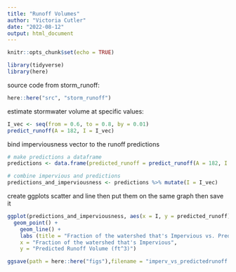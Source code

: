 ```yaml
---
title: "Runoff Volumes"
author: "Victoria Cutler"
date: "2022-08-12"
output: html_document
---
```


```r
knitr::opts_chunk$set(echo = TRUE)

library(tidyverse)
library(here)
```

source code from storm_runoff:
```r
here::here("src", "storm_runoff")
```

estimate stormwater volume at specific values:
```r
I_vec <- seq(from = 0.6, to = 0.8, by = 0.01)
predict_runoff(A = 182, I = I_vec)
```

bind imperviousness vector to the runoff predictions
```r

# make predictions a dataframe
predictions <- data.frame(predicted_runoff = predict_runoff(A = 182, I = I_vec))

# combine impervious and predictions
predictions_and_imperviousness <- predictions %>% mutate(I = I_vec)
```

create ggplots scatter and line then put them on the same graph then save it
```r
ggplot(predictions_and_imperviousness, aes(x = I, y = predicted_runoff)) +
  geom_point() +
    geom_line() +
    labs (title = "Fraction of the watershed that's Impervious vs. Predicted Runoff Volume (ft^3)",
    x = "Fraction of the watershed that's Impervious",
    y = "Predicted Runoff Volume (ft^3)")

ggsave(path = here::here("figs"),filename = "imperv_vs_predictedrunoff.png")
```


